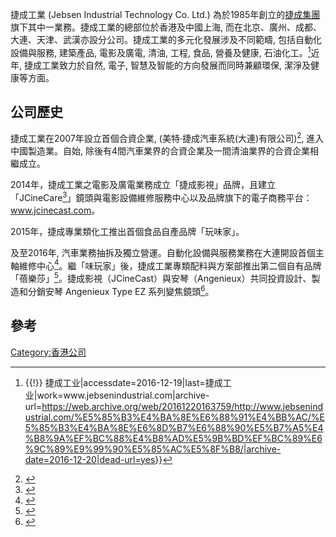 {{Infobox company
|name=捷成工業(中國)有限公司
|name_en=Jebsen Industrial Technology Co. Ltd
|company_logo = Jebsen Industrial logo.png
|logo_size=
|logo_caption=Grow in Asia
|type=私人公司
|location=香港, 中國上海
|area_served=大中華地區, 東南亞地區, 歐洲
|key_people=馮令德 (總經理)，捷成漢 (集團主席)
|industry=B2B 業務發展
|founder=Jacob Jebsen Heinrich Jessen
}}
捷成工業 (Jebsen Industrial Technology Co. Ltd.) 為於1985年創立的[[捷成洋行|捷成集團]]旗下其中一業務。捷成工業的總部位於香港及中國上海, 而在北京、廣州、成都、 大連、天津、武漢亦設分公司。捷成工業的多元化發展涉及不同範疇, 包括自動化設備與服務, 建築產品, 電影及廣電, 清油, 工程, 食品, 營養及健康, 石油化工。<ref>{{Cite web|url=http://www.jebsenindustrial.com/%E5%85%B3%E4%BA%8E%E6%88%91%E4%BB%AC/%E5%85%B3%E4%BA%8E%E6%8D%B7%E6%88%90%E5%B7%A5%E4%B8%9A%EF%BC%88%E4%B8%AD%E5%9B%BD%EF%BC%89%E6%9C%89%E9%99%90%E5%85%AC%E5%8F%B8/|title=关于捷成工业（中国）有限公司 {{!}}{{!}} 捷成工业|accessdate=2016-12-19|last=捷成工业|work=www.jebsenindustrial.com|archive-url=https://web.archive.org/web/20161220163759/http://www.jebsenindustrial.com/%E5%85%B3%E4%BA%8E%E6%88%91%E4%BB%AC/%E5%85%B3%E4%BA%8E%E6%8D%B7%E6%88%90%E5%B7%A5%E4%B8%9A%EF%BC%88%E4%B8%AD%E5%9B%BD%EF%BC%89%E6%9C%89%E9%99%90%E5%85%AC%E5%8F%B8/|archive-date=2016-12-20|dead-url=yes}}</ref>近年, 捷成工業致力於自然, 電子, 智慧及智能的方向發展而同時兼顧環保, 潔淨及健康等方面。

== 公司歷史 ==

捷成工業在2007年設立首個合資企業, (美特‧捷成汽車系統(大連)有限公司)<ref>{{Cite news|url=http://www.jebsen.com/zh-hk/news/press-release/2014/jebsen-tedrive-joint-venture-established-to-bring/|title=捷成集團與tedrive Steering Systems GmbH成立合資企業|last=|first=|date=|work=|accessdate=2014-08-26|archive-date=2016-12-20|archive-url=https://web.archive.org/web/20161220152604/http://www.jebsen.com/zh-hk/news/press-release/2014/jebsen-tedrive-joint-venture-established-to-bring/|dead-url=no}}</ref>, 進入中國製造業。自始, 除後有4間汽車業界的合資企業及一間清油業界的合資企業相繼成立。

2014年，捷成工業之電影及廣電業務成立「捷成影視」品牌，且建立「JCineCare<ref>{{Cite web|url=http://www.jebsenindustrial.com/%E8%A1%8C%E4%B8%9A%E5%BA%94%E7%94%A8/%E7%94%B5%E5%BD%B1%E5%8F%8A%E5%B9%BF%E7%94%B5%E6%96%B9%E6%A1%88/%E6%9C%8D%E5%8A%A1/%E9%95%9C%E5%A4%B4%E7%BB%B4%E4%BF%AE%E4%B8%8E%E4%BF%9D%E5%85%BB/%E9%95%9C%E5%A4%B4%E7%BB%B4%E4%BF%AE%E4%B8%8E%E4%BF%9D%E5%85%BB/|title=影视服务中心 - 捷成工业提供专业的影视技术服务|accessdate=2017-02-10|last=捷成工业|work=www.jebsenindustrial.com|language=中文|archive-url=https://web.archive.org/web/20170211080643/http://www.jebsenindustrial.com/%E8%A1%8C%E4%B8%9A%E5%BA%94%E7%94%A8/%E7%94%B5%E5%BD%B1%E5%8F%8A%E5%B9%BF%E7%94%B5%E6%96%B9%E6%A1%88/%E6%9C%8D%E5%8A%A1/%E9%95%9C%E5%A4%B4%E7%BB%B4%E4%BF%AE%E4%B8%8E%E4%BF%9D%E5%85%BB/%E9%95%9C%E5%A4%B4%E7%BB%B4%E4%BF%AE%E4%B8%8E%E4%BF%9D%E5%85%BB/|archive-date=2017-02-11|dead-url=yes}}</ref>」鏡頭與電影設備維修服務中心以及品牌旗下的電子商務平台：[[www.jcinecast.com|www.jcinecast.com]]。

2015年，捷成專業類化工推出首個食品自產品牌「玩味家」。

及至2016年, 汽車業務抽拆及獨立營運。自動化設備與服務業務在大連開設首個主軸維修中心<ref>{{Cite web|url=http://www.jebsenindustrial.com/%E6%9C%80%E6%96%B0%E5%8A%A8%E6%80%81/%E5%85%A8%E9%83%A8%E6%96%B0%E9%97%BB/%E6%8D%B7%E6%88%90%E5%B7%A5%E4%B8%9A%E5%9C%A8%E4%B8%AD%E5%9B%BD%E8%AE%BE%E7%AB%8B%E4%B8%BB%E8%BD%B4%E6%A3%80%E4%BF%AE%E4%B8%AD%E5%BF%83/|title=捷成工业 - 捷成工业在中国设立主轴检修中心|accessdate=2017-02-10|last=捷成工业|work=www.jebsenindustrial.com|language=中文|archive-url=https://web.archive.org/web/20170211080753/http://www.jebsenindustrial.com/%E6%9C%80%E6%96%B0%E5%8A%A8%E6%80%81/%E5%85%A8%E9%83%A8%E6%96%B0%E9%97%BB/%E6%8D%B7%E6%88%90%E5%B7%A5%E4%B8%9A%E5%9C%A8%E4%B8%AD%E5%9B%BD%E8%AE%BE%E7%AB%8B%E4%B8%BB%E8%BD%B4%E6%A3%80%E4%BF%AE%E4%B8%AD%E5%BF%83/|archive-date=2017-02-11|dead-url=yes}}</ref>。繼「味玩家」後，捷成工業專類配料與方案部推出第二個自有品牌「蓓樂莎」<ref>{{Cite web|url=http://www.jebsenindustrial.com/%E6%9C%80%E6%96%B0%E5%8A%A8%E6%80%81/%E5%85%A8%E9%83%A8%E6%96%B0%E9%97%BB/%E9%9A%86%E9%87%8D%E6%8E%A8%E5%87%BA%E2%80%9C%E8%93%93%E4%B9%90%E8%8E%8E%E2%80%9D%E6%96%B0%E5%93%81%E7%89%8C%E2%94%80%E4%B8%BA%E6%82%A8%E6%89%93%E9%80%A0%E5%81%A5%E5%BA%B7%E7%9A%84%E9%83%BD%E5%B8%82%E7%94%9F%E6%B4%BB%E5%BD%A2%E6%80%81/|title=捷成工业 - 隆重推出“蓓乐莎”新品牌─为您打造健康的都市生活形态|accessdate=2017-02-10|last=捷成工业|work=www.jebsenindustrial.com|language=中文|archive-url=https://web.archive.org/web/20170211080537/http://www.jebsenindustrial.com/%E6%9C%80%E6%96%B0%E5%8A%A8%E6%80%81/%E5%85%A8%E9%83%A8%E6%96%B0%E9%97%BB/%E9%9A%86%E9%87%8D%E6%8E%A8%E5%87%BA%E2%80%9C%E8%93%93%E4%B9%90%E8%8E%8E%E2%80%9D%E6%96%B0%E5%93%81%E7%89%8C%E2%94%80%E4%B8%BA%E6%82%A8%E6%89%93%E9%80%A0%E5%81%A5%E5%BA%B7%E7%9A%84%E9%83%BD%E5%B8%82%E7%94%9F%E6%B4%BB%E5%BD%A2%E6%80%81/|archive-date=2017-02-11|dead-url=yes}}</ref>。捷成影視（JCineCast）與安琴（Angenieux）共同投資設計、製造和分銷安琴 Angenieux Type EZ 系列變焦鏡頭<ref>{{Cite web|url=http://www.jebsenindustrial.com/%E6%9C%80%E6%96%B0%E5%8A%A8%E6%80%81/%E5%85%A8%E9%83%A8%E6%96%B0%E9%97%BB/%E6%96%B0%E6%AC%BE%E5%AE%89%E7%90%B4%E5%8F%98%E7%84%A6%E9%95%9C%E5%A4%B4%E7%B3%BB%E5%88%97%E4%BA%AE%E7%9B%B8ibc_2016_%E2%80%94_%E8%A6%86%E7%9B%96s35mm_%E5%8F%8A%E6%9B%B4%E5%A4%A7%E5%9B%BE%E5%83%8F%E6%A0%BC%E5%BC%8F/|title=捷成工业 - 新款安琴变焦镜头系列亮相IBC 2016  —  覆盖S35mm 及更大图像格式|accessdate=2017-02-10|last=捷成工业|work=www.jebsenindustrial.com|language=中文|archive-url=https://web.archive.org/web/20170211080533/http://www.jebsenindustrial.com/%E6%9C%80%E6%96%B0%E5%8A%A8%E6%80%81/%E5%85%A8%E9%83%A8%E6%96%B0%E9%97%BB/%E6%96%B0%E6%AC%BE%E5%AE%89%E7%90%B4%E5%8F%98%E7%84%A6%E9%95%9C%E5%A4%B4%E7%B3%BB%E5%88%97%E4%BA%AE%E7%9B%B8ibc_2016_%E2%80%94_%E8%A6%86%E7%9B%96s35mm_%E5%8F%8A%E6%9B%B4%E5%A4%A7%E5%9B%BE%E5%83%8F%E6%A0%BC%E5%BC%8F/|archive-date=2017-02-11|dead-url=yes}}</ref>。
==參考==
{{references}}

[[Category:香港公司|Category:香港公司]]
